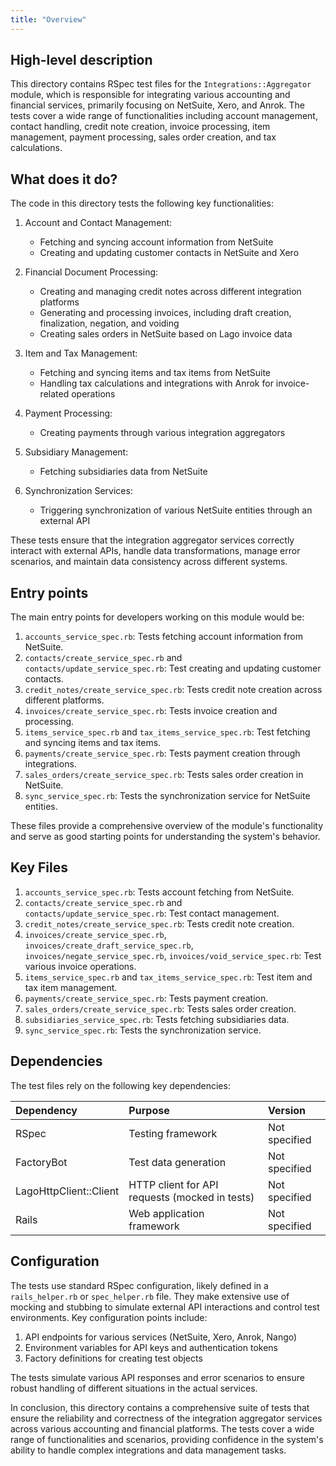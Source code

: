```yaml
---
title: "Overview"
---
```


## High-level description
This directory contains RSpec test files for the `Integrations::Aggregator` module, which is responsible for integrating various accounting and financial services, primarily focusing on NetSuite, Xero, and Anrok. The tests cover a wide range of functionalities including account management, contact handling, credit note creation, invoice processing, item management, payment processing, sales order creation, and tax calculations.

## What does it do?
The code in this directory tests the following key functionalities:

1. Account and Contact Management:
   - Fetching and syncing account information from NetSuite
   - Creating and updating customer contacts in NetSuite and Xero

2. Financial Document Processing:
   - Creating and managing credit notes across different integration platforms
   - Generating and processing invoices, including draft creation, finalization, negation, and voiding
   - Creating sales orders in NetSuite based on Lago invoice data

3. Item and Tax Management:
   - Fetching and syncing items and tax items from NetSuite
   - Handling tax calculations and integrations with Anrok for invoice-related operations

4. Payment Processing:
   - Creating payments through various integration aggregators

5. Subsidiary Management:
   - Fetching subsidiaries data from NetSuite

6. Synchronization Services:
   - Triggering synchronization of various NetSuite entities through an external API

These tests ensure that the integration aggregator services correctly interact with external APIs, handle data transformations, manage error scenarios, and maintain data consistency across different systems.

## Entry points
The main entry points for developers working on this module would be:

1. `accounts_service_spec.rb`: Tests fetching account information from NetSuite.
2. `contacts/create_service_spec.rb` and `contacts/update_service_spec.rb`: Test creating and updating customer contacts.
3. `credit_notes/create_service_spec.rb`: Tests credit note creation across different platforms.
4. `invoices/create_service_spec.rb`: Tests invoice creation and processing.
5. `items_service_spec.rb` and `tax_items_service_spec.rb`: Test fetching and syncing items and tax items.
6. `payments/create_service_spec.rb`: Tests payment creation through integrations.
7. `sales_orders/create_service_spec.rb`: Tests sales order creation in NetSuite.
8. `sync_service_spec.rb`: Tests the synchronization service for NetSuite entities.

These files provide a comprehensive overview of the module's functionality and serve as good starting points for understanding the system's behavior.

## Key Files
1. `accounts_service_spec.rb`: Tests account fetching from NetSuite.
2. `contacts/create_service_spec.rb` and `contacts/update_service_spec.rb`: Test contact management.
3. `credit_notes/create_service_spec.rb`: Tests credit note creation.
4. `invoices/create_service_spec.rb`, `invoices/create_draft_service_spec.rb`, `invoices/negate_service_spec.rb`, `invoices/void_service_spec.rb`: Test various invoice operations.
5. `items_service_spec.rb` and `tax_items_service_spec.rb`: Test item and tax item management.
6. `payments/create_service_spec.rb`: Tests payment creation.
7. `sales_orders/create_service_spec.rb`: Tests sales order creation.
8. `subsidiaries_service_spec.rb`: Tests fetching subsidiaries data.
9. `sync_service_spec.rb`: Tests the synchronization service.

## Dependencies
The test files rely on the following key dependencies:

| Dependency | Purpose | Version |
|:-----------|:--------|:--------|
| RSpec | Testing framework | Not specified |
| FactoryBot | Test data generation | Not specified |
| LagoHttpClient::Client | HTTP client for API requests (mocked in tests) | Not specified |
| Rails | Web application framework | Not specified |

## Configuration
The tests use standard RSpec configuration, likely defined in a `rails_helper.rb` or `spec_helper.rb` file. They make extensive use of mocking and stubbing to simulate external API interactions and control test environments. Key configuration points include:

1. API endpoints for various services (NetSuite, Xero, Anrok, Nango)
2. Environment variables for API keys and authentication tokens
3. Factory definitions for creating test objects

The tests simulate various API responses and error scenarios to ensure robust handling of different situations in the actual services.

In conclusion, this directory contains a comprehensive suite of tests that ensure the reliability and correctness of the integration aggregator services across various accounting and financial platforms. The tests cover a wide range of functionalities and scenarios, providing confidence in the system's ability to handle complex integrations and data management tasks.